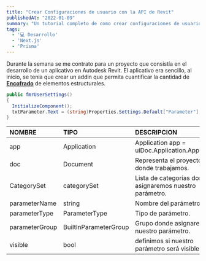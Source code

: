 ```yaml
---
title: "Crear Configuraciones de usuario con la API de Revit"
publishedAt: "2022-01-09"
summary: "Un tutorial completo de como crear configuraciones de usuario."
tags:
  - '💻 Desarrollo'
  - 'Next.js'
  - 'Prisma'
---
```


Durante la semana se me contrato para un proyecto que consistía en el desarrollo de un aplicativo en Autodesk Revit. El aplicativo era sencillo, al inicio, se tenia que crear un addin que permita cuantificar la cantidad de **[Encofrado](https://es.wikipedia.org/wiki/Encofrado)** de elementos estructurales.

```csharp:hello.cs
public fmrUserSettings()
{
  InitializeComponent();
  txtParameter.Text = (string)Properties.Settings.Default["Parameter"];
}
```
|      NOMBRE    |           TIPO           |                         DESCRIPCION                        |
| :---- | :---- | :----- |
| app            | Application              | Application app = uiDoc.Application.Application;           |
| doc            | Document                 | Representa el proyecto donde trabajamos.                   |
| CategorySet    | categorySet              | Lista de categorías donde asignaremos nuestro parámetro.   |
| parameterName  | string                   | Nombre del parámetro.                                      |
| parameterType  | ParameterType            | Tipo de parámetro.                                         |
| parameterGroup | BuiltInParameterGroup    | Grupo donde asignaremos nuestro parámetro.                 |
| visible        | bool                     | definimos si nuestro parámetro será visible.               |

